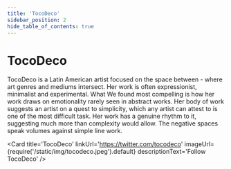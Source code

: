 ---
title: 'TocoDeco'
sidebar_position: 2
hide_table_of_contents: true
---


# TocoDeco

TocoDeco is a Latin American artist focused on the space between - where art genres and mediums intersect. Her work is often expressionist, minimalist and experimental.
What We found most compelling is how her work draws on emotionality rarely seen in abstract works. Her body of work suggests an artist on a quest to simplicity, which any artist can attest to is one of the most difficult task.
Her work has a genuine rhythm to it, suggesting much more than complexity would allow. The negative spaces speak volumes against simple line work.

<Card
    title='TocoDeco'
    linkUrl='https://twitter.com/tocodeco'
    imageUrl={require('/static/img/tocodeco.jpeg').default}
    descriptionText='Follow TocoDeco'
/>